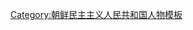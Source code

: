 {{Navbox
|name=最高人民会议常任委员会委员长
|title=[[最高人民会议常任委员会委员长]]
|image=[[File:Flag of North Korea.svg|50px|朝鮮民主主義人民共和國國旗]]
|titlestyle=background:#b0c4de<!--LightSteelBlue-->;
|group1=最高人民會議常任委員會委員長
|list1=1948 [[金枓奉]]{{to}}1957 [[崔庸健]]
|group2=最高人民會議常設會議議長
|list2=1972 [[黄长烨]]{{to}}1983 [[杨亨燮]]
|group3=最高人民會議常任委員會委員長
|list3=1998 [[金永南]]{{to}}2019 [[崔龙海]]
}}<noinclude>
[[Category:朝鲜民主主义人民共和国人物模板]]
</noinclude>